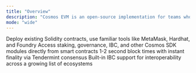 ```yaml
---
title: "Overview"
description: "Cosmos EVM is an open-source implementation for teams who want to build their own chain, rollup, or EVM-compatible application using the best Layer 1 stack in blockchain, including full Ethereum composability. Build custom modules for your SDK and get fast finality, complete decentralization, and built-in interoperability between EVM and Cosmos."
mode: "wide"
---
```



<CardGroup cols={2}>
  <Card title="Full Ethereum Compatibility" icon="ethereum" href="/v0.4.x/documentation/evm-compatibility/overview">
    Deploy existing Solidity contracts, use familiar tools like MetaMask, Hardhat, and Foundry
  </Card>
  <Card title="Cosmos Native Features" icon="link" href="/v0.4.x/documentation/smart-contracts/precompiles/overview">
    Access staking, governance, IBC, and other Cosmos SDK modules directly from smart contracts
  </Card>
  <Card title="Instant Finality" icon="zap" href="/v0.4.x/documentation/concepts/transactions">
    1-2 second block times with instant finality via Tendermint consensus
  </Card>
  <Card title="Cross-Chain Ready" icon="globe" href="/v0.4.x/documentation/concepts/ibc">
    Built-in IBC support for interoperability across a growing list of ecosystems
  </Card>
</CardGroup>

